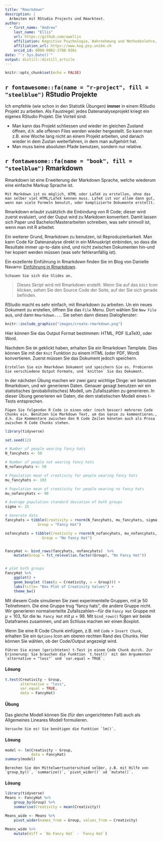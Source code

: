 ```yaml
---
title: "Rmarkdown"
description: |
  Arbeiten mit RStudio Projects und Rmarktext.
author:
  - first_name: "Andrew"
    last_name: "Ellis"
    url: https://github.com/awellis
    affiliation: Kognitive Psychologie, Wahrnehmung und Methodenlehre, Universität Bern 
    affiliation_url: https://www.kog.psy.unibe.ch
    orcid_id: 0000-0002-2788-936s
date: "`r Sys.Date()`"
output: distill::distill_article
---
```


```r
knitr::opts_chunk$set(echo = FALSE)
```



## `r fontawesome::fa(name = "r-project", fill = "steelblue")` RStudio Projekte
Ich empfehle (wie schon in den Statistik Übungen) **immer** in einem RStudio Projekt zu arbeiten. Als Faustregel: jedes Datenanalyseprojekt kriegt ein eigenes RStudio Projekt. Die Vorteil sind:
 
- Man kann das Projekt schliessen und wieder im gleichen Zustand öffnen, d.h. alle offenen Files werden wieder hergestellt. So kann man z.B. eine Woche lang nicht an einem Projekt arbeiten, und danach wieder in dem Zustan weiterfahren, in dem man aufgehört hat.
- Man muss keine absoluten Pfade benutzen, sondern nur relative.



## `r fontawesome::fa(name = "book", fill = "steelblue")` Rmarkdown

Rmarkdown ist eine Erweiterung der Markdown Sprache, welche wiederum eine einfache Markup Sprache ist.

```block
Mit Markdown ist es möglich, HTML oder LaTeX zu erstellen, ohne das man selber viel HTML/LaTeX kennen muss. LaTeX ist vor allem dann gut, wenn man viele Formeln benutzt, oder komplizierte Dokumente erstellt.
```

Rmarkdown erlaubt zusätzlich die Einbindung von R Code; dieser wird zuerst evaluiert, und der Ouput wird zu Markdown konvertiert. Damit lassen sich Paper und Bachelor/Masterarbeiten schreiben, was sehr sinnvoll ist, wenn man mit R arbeitet.

Ein weiterer Grund, Rmarkdown zu benutzen, ist Reproduzierbarkeit. Man kann Code für Datenanalyse direkt in ein MAnuskript einbinden, so dass die Resultate immer up-to-date sind, und nicht zwischen Dokumenten hin-und her kopiert werden müssen (was sehr fehleranfällig ist).

Ein exzellente Einführung in Rmarkdown finden Sie im Blog von Danielle Navarro:
[Einführung in Rmarkdown](https://slides.djnavarro.net/starting-rmarkdown/).

```block
Schauen Sie sich die Slides an.
```


 > Dieses Skript wird mit Rmarkdown erstellt. Wenn Sie auf das `Edit` Icon klicken, sehen Sie den Source Code der Seite, auf der Sie sich gerade befinden.

RStudio macht es sehr einfach, mit Rmarkdown zu arbeiten. Un ein neues Dokument zu erstellen, öffnen Sie das `File` Menu. Dort wählen Sie `New File` aus, und dann `Rmarkdown...`. 
Sie sehen dann dieses Dialogfenster:
```r
knitr::include_graphics("images/create-rmarkdown.png")
```

Hier können Sie das Output Format bestimmen: HTML, PDF (LaTeX), oder Word.

Nachdem Sie `OK` geklickt haben, erhalten Sie ein Rmarkdown Template. Dies können Sie mit der `Knit` Funktion zu einem HTML (oder PDF, Word) konvertieren. Zuerst müssen Sie das Dokument jedoch speichern.

```block
Erstellen Sie ein Rmarkdown Dokument und speichern Sie es. Probieren Sie verschiedene Output Formate, und `knitten` Sie das Dokument.
```

In der nächsten Übung machen wir zwei ganz wichtige Dinge: wir benutzen Rmarkdown, und wir generieren Daten. Genauer gesagt benutzen wir ein statistisches (probabilistisches) Modell, um Zufallszahlen zu generieren. In dieser Übung generieren wir Daten, die dem statistischen Modell eines t-Tests entsprechen.

```block
Fügen Sie folgenden R Code in einen oder (noch besser) mehreren Code Chunks ein. Benützen Sie Markdown Text, um das Ganze zu kommentieren., d.h. die Kommentare zwischen den R Code Zeilen könnten auch als Prosa zwischen R Code Chunks stehen.
```


```r
library(tidyverse)

set.seed(12)

# Number of people wearing fancy hats
N_fancyhats <- 50 

# Number of people not wearing fancy hats
N_nofancyhats <- 50

# Population mean of creativity for people wearing fancy hats
mu_fancyhats <- 103 

# Population mean of creativity for people wearing no fancy hats
mu_nofancyhats <- 98 

# Average population standard deviation of both groups
sigma <- 15 

# Generate data
fancyhats = tibble(Creativity = rnorm(N_fancyhats, mu_fancyhats, sigma),
               Group = "Fancy Hat")

nofancyhats = tibble(Creativity = rnorm(N_nofancyhats, mu_nofancyhats, sigma),
                 Group = "No Fancy Hat")


FancyHat <- bind_rows(fancyhats, nofancyhats)  %>%
    mutate(Group = fct_relevel(as.factor(Group), "No Fancy Hat"))


# plot both groups
FancyHat %>% 
    ggplot() +
    geom_boxplot ((aes(y = Creativity, x = Group))) +
    labs(title= "Box Plot of Creativity Values") +
    theme_bw()
```

Mit diesem Code simulieren Sie zwei experimentelle Gruppen, mit je 50 Teilnehmern. Die eine Gruppe trug "fancy hats", die andere Gruppe nicht. Wir generieren normalverteilte Zufallszahlen---für die `Fancy Hat` Gruppe mit $\mu=103$, für die `No Fancy Hat` mit $\mu=98$. Mit `bind_rows()` fügen wir beide Dataframes zusammen, und am Schluss machen wir einen Boxplot.


Wenn Sie eine R Code Chunk einfügen, z.B. mit `Code` > `Insert Chunk`, erhalten Sie ein `Options` Icon am oberen rechten Rand des Chunks. Hier können Sie wählen, ob der Code/Output angezeigt wird.


```block
Führen Sie einen (gerichteten) t-Test in einem Code Chunk durch. Zur Erinnerung: Sie brauchen die Funktion `t.test()` mit den Argumenten  `alternative = "less"` und `var.equal = TRUE`.
```

#### Lösung {-}
```r
t.test(Creativity ~ Group,
       alternative = "less",
       var.equal = TRUE,
       data = FancyHat)
```



#### Übung {-}
Das gleiche Modell können Sie (für den ungerichteten Fall) auch als Allgemeines Lineares Modell formulieren.

```block
Versuche Sie es! Sie benötigen die Funktion `lm()`.
```

#### Lösung {-}
```r
model <- lm(Creativity ~ Group,
            data = FancyHat)
summary(model)
```


```block
Berechen Sie den Mittelwertsunterschied selber, z.B. mit Hilfe von `group_by()`, `summarize()`, `pivot_wider()` ud `mutate()`.
```

#### Lösung {-}

```r
library(tidyverse)
Means <- FancyHat %>% 
    group_by(Group) %>% 
    summarise(Creativity = mean(Creativity)) 
```

```r
Means_wide <- Means %>% 
    pivot_wider(names_from = Group, values_from = Creativity)
```

```r
Means_wide %>% 
    mutate(diff = `No Fancy Hat` - `Fancy Hat`)
```
